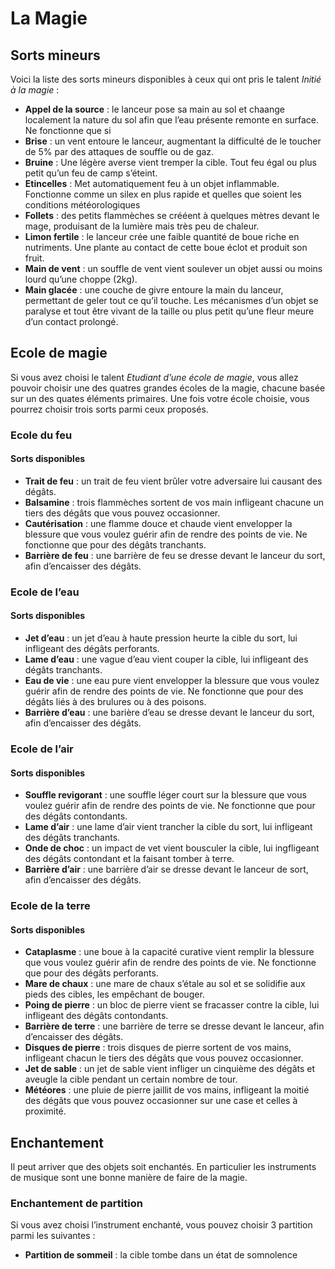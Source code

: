 # La Magie

## Sorts mineurs

Voici la liste des sorts mineurs disponibles à ceux qui ont pris le talent *Initié à la magie* :

- **Appel de la source** : le lanceur pose sa main au sol et chaange localement la nature du sol afin que l'eau présente remonte en surface. Ne fonctionne que si 
- **Brise** : un vent entoure le lanceur, augmentant la difficulté de le toucher de 5% par des attaques de souffle ou de gaz. 
- **Bruine** : Une légère averse vient tremper la cible. Tout feu égal ou plus petit qu'un feu de camp s'éteint.
- **Etincelles** : Met automatiquement feu à un objet inflammable. Fonctionne comme un silex en plus rapide et quelles que soient les conditions météorologiques
- **Follets** : des petits flammèches se crééent à quelques mètres devant le mage, produisant de la lumière mais très peu de chaleur.
- **Limon fertile** : le lanceur crée une faible quantité de boue riche en nutriments. Une plante au contact de cette boue éclot et produit son fruit. 
- **Main de vent** : un souffle de vent vient soulever un objet aussi ou moins lourd qu'une choppe (2kg). 
- **Main glacée** : une couche de givre entoure la main du lanceur, permettant de geler tout ce qu'il touche. Les mécanismes d'un objet se paralyse et tout être vivant de la taille ou plus petit qu'une fleur meure d'un contact prolongé.

## Ecole de magie

Si vous avez choisi le talent *Etudiant d'une école de magie*, vous allez pouvoir choisir une des quatres grandes écoles de la magie, chacune basée sur un des quates éléments primaires. Une fois votre école choisie, vous pourrez choisir trois sorts parmi ceux proposés.

### Ecole du feu

#### Sorts disponibles

- **Trait de feu** : un trait de feu vient brûler votre adversaire lui causant des dégâts.
- **Balsamine** : trois flammèches sortent de vos main infligeant chacune un tiers des dégâts que vous pouvez occasionner.
- **Cautérisation** : une flamme douce et chaude vient envelopper la blessure que vous voulez guérir afin de rendre des points de vie. Ne fonctionne que pour des dégâts tranchants.
- **Barrière de feu** : une barrière de feu se dresse devant le lanceur du sort, afin d'encaisser des dégâts.

### Ecole de l'eau 

#### Sorts disponibles

- **Jet d'eau** : un jet d'eau à haute pression heurte la cible du sort, lui infligeant des dégâts perforants.
- **Lame d'eau** : une vague d'eau vient couper la cible, lui infligeant des dégâts tranchants. 
- **Eau de vie** : une eau pure vient envelopper la blessure que vous voulez guérir afin de rendre des points de vie. Ne fonctionne que pour des dégâts liés à des brulures ou à des poisons.
- **Barrière d'eau** : une barière d'eau se dresse devant le lanceur du sort, afin d'encaisser des dégâts.

### Ecole de l'air

#### Sorts disponibles

- **Souffle revigorant** : une souffle léger court sur la blessure que vous voulez guérir afin de rendre des points de vie. Ne fonctionne que pour des dégâts contondants. 
- **Lame d'air** : une lame d'air vient trancher la cible du sort, lui infligeant des dégâts tranchants.
- **Onde de choc** : un impact de vet vient bousculer la cible, lui ingfligeant des dégâts contondant et la faisant tomber à terre.
- **Barrière d'air** : une barrière d'air se dresse devant le lanceur de sort, afin d'encaisser des dégâts. 

### Ecole de la terre

#### Sorts disponibles

- **Cataplasme** : une boue à la capacité curative vient remplir la blessure que vous voulez guérir afin de rendre des points de vie. Ne fonctionne que pour des dégâts perforants.
- **Mare de chaux** : une mare de chaux s'étale au sol et se solidifie aux pieds des cibles, les empêchant de bouger. 
- **Poing de pierre** : un bloc de pierre vient se fracasser contre la cible, lui infligeant des dégâts contondants.
- **Barrière de terre** : une barrière de terre se dresse devant le lanceur, afin d'encaisser des dégâts. 
- **Disques de pierre** : trois disques de pierre sortent de vos mains, infligeant chacun le tiers des dégâts que vous pouvez occasionner.
- **Jet de sable** : un jet de sable vient infliger un cinquième des dégâts et aveugle la cible pendant un certain nombre de tour.
- **Météores** : une pluie de pierre jaillit de vos mains, infligeant la moitié des dégâts que vous pouvez occasionner sur une case et celles à proximité.
 

## Enchantement

Il peut arriver que des objets soit enchantés. En particulier les instruments de musique sont une bonne manière de faire de la magie. 

### Enchantement de partition

Si vous avez choisi l'instrument enchanté, vous pouvez choisir 3 partition parmi les suivantes :

- **Partition de sommeil** : la cible tombe dans un état de somnolence